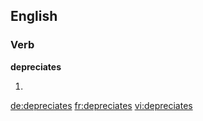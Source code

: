
==English==

===Verb===
'''depreciates'''

# {{third-person singular of|[[depreciate]]}}

[[de:depreciates]]
[[fr:depreciates]]
[[vi:depreciates]]